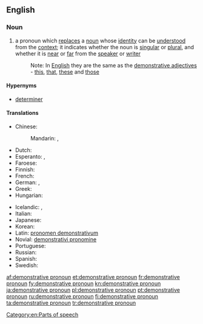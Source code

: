 ==English==

===Noun===
{{en-noun|head=[[demonstrative]] [[pronoun]]}}

# {{grammar}} a pronoun which [[replace]]s a [[noun]] whose [[identity]] can be [[understood]] from the [[context]]; it indicates whether the noun is [[singular]] or [[plural]], and whether it is [[near]] or [[far]] from the [[speaker]] or [[writer]]
#: Note: In [[English]] they are the same as the [[demonstrative adjective]]s - [[this]], [[that]], [[these]] and [[those]]

====Hypernyms====
* [[determiner]]

====Translations====
{{trans-top|pronoun which replaces a noun}}
* Chinese:
*: Mandarin: {{t-|cmn|指示代詞|sc=Hani}}, {{t-|cmn|指示代词|tr=zhǐshì dàicí|sc=Hani}}
* Dutch: {{t+|nl|aanwijzend voornaamwoord|n}}
* Esperanto: {{t-|eo|monstra pronomo}}, {{t+|eo|demonstrativo}}
* Faroese: {{t-|fo|ávísingarfornavn|n}}
* Finnish: {{t+|fi|demonstratiivipronomini}}
* French: {{t+|fr|pronom démonstratif|m}}
* German: {{t+|de|hinweisendes Fürwort|n}}, {{t+|de|Demonstrativpronomen|n}}
* Greek: {{t-|el|δεικτική αντωνυμία|f|tr=deiktikí antonymía|sc=Grek}}
* Hungarian: {{t-|hu|mutató névmás}}
{{trans-mid}}
* Icelandic: {{t+|is|ábendingarfornafn|n}}, {{t-|is|sérstætt ábendingarfornafn|n}}
* Italian: {{t-|it|pronome dimostrativo|m}}
* Japanese: {{t-|ja|指示代名詞|tr=しじだいめいし shiji daimeishi|sc=Jpan}}
* Korean: {{t+|ko|지시대명사|tr=jisidaemyeongsa|sc=Kore}}
* Latin: [[pronomen demonstrativum]]
* Novial: [[demonstrativi pronomine]]
* Portuguese: {{t+|pt|pronome demonstrativo|m}}
* Russian: {{t-|ru|указательное местоимение|n|tr=ukazátel’noje mestoiménije}}
* Spanish: {{t-|es|pronombre demostrativo|m}}
* Swedish: {{t|sv|demonstrativt pronomen|n}}
{{trans-bottom}}

[[Category:en:Parts of speech]]

[[af:demonstrative pronoun]]
[[et:demonstrative pronoun]]
[[fr:demonstrative pronoun]]
[[fy:demonstrative pronoun]]
[[kn:demonstrative pronoun]]
[[ja:demonstrative pronoun]]
[[pl:demonstrative pronoun]]
[[pt:demonstrative pronoun]]
[[ru:demonstrative pronoun]]
[[fi:demonstrative pronoun]]
[[ta:demonstrative pronoun]]
[[tr:demonstrative pronoun]]